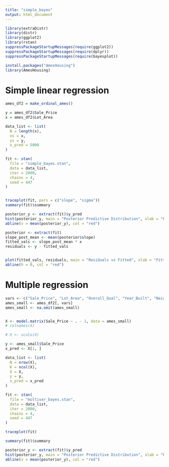 ```yaml
---
title: "simple_bayes"
output: html_document
---
```


```r
library(extraDistr)
library(distr)
library(ggplot2)
library(rstan)
suppressPackageStartupMessages(require(ggplot2))
suppressPackageStartupMessages(require(dplyr))
suppressPackageStartupMessages(require(bayesplot))

install.packages("AmesHousing")
library(AmesHousing)

```


# Simple linear regression
```r
ames_df2 = make_ordinal_ames()

y = ames_df2$Sale_Price
x = ames_df2$Lot_Area

data_list <- list(
  N = length(x),
  xs = x,
  ys = y,
  x_pred = 5000
)

```

```r



fit <- stan(
  file = "simple_bayes.stan", 
  data = data_list, 
  iter = 2000, 
  chains = 4,
  seed = 447
)



```



```r
traceplot(fit, pars = c("slope", "sigma"))
summary(fit)$summary

```

```r
posterior_y <- extract(fit)$y_pred
hist(posterior_y, main = "Posterior Predictive Distribution", xlab = "Predicted y")
abline(v = mean(posterior_y), col = "red")

```

```r
posterior <- extract(fit)
slope_post_mean <- mean(posterior$slope)
fitted_vals <- slope_post_mean * x
residuals <- y - fitted_vals


plot(fitted_vals, residuals, main = "Residuals vs Fitted", xlab = "Fitted", ylab = "Residuals")
abline(h = 0, col = "red")

```

# Multiple regression
```r
vars <- c("Sale_Price", "Lot_Area", "Overall_Qual", "Year_Built", "Neighborhood", "Bldg_Type")
ames_small <- ames_df2[, vars]
ames_small <- na.omit(ames_small)


X <- model.matrix(Sale_Price ~ . - 1, data = ames_small)
# colnames(X)

# X <- scale(X)

y <- ames_small$Sale_Price
x_pred <- X[1, ]

data_list <- list(
  N = nrow(X),
  K = ncol(X),
  X = X,
  y = y,
  x_pred = x_pred
)

```

```r
fit <- stan(
  file = "multivar_bayes.stan",
  data = data_list,
  iter = 2000,
  chains = 4,
  seed = 447
)
```

```r
traceplot(fit)

```

```r
summary(fit)$summary

```

```r
posterior_y <- extract(fit)$y_pred
hist(posterior_y, main = "Posterior Predictive Distribution", xlab = "Predicted y")
abline(v = mean(posterior_y), col = "red")

```